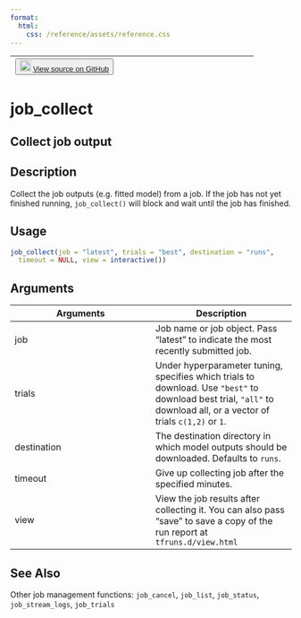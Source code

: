 ```yaml
---
format:
  html:
    css: /reference/assets/reference.css
---
```


| <button class="button"> ![](/reference/assets/GitHub-Mark-32px.png){width="20"} [View source on GitHub](NULL/blob/main/R/jobs.R#L473) </button> |
|:------------------------------:|:--------------------------------------:|

# job_collect

## Collect job output

## Description
Collect the job outputs (e.g. fitted model) from a job. If the job has not yet finished running, `job_collect()` will block and wait until the job has finished. 


## Usage
```r
job_collect(job = "latest", trials = "best", destination = "runs", 
  timeout = NULL, view = interactive()) 
```

## Arguments
|Arguments|Description|
|---|---|
| job | Job name or job object. Pass "latest" to indicate the most recently submitted job. |
| trials | Under hyperparameter tuning, specifies which trials to download. Use `"best"` to download best trial, `"all"` to download all, or a vector of trials `c(1,2)` or `1`. |
| destination | The destination directory in which model outputs should be downloaded. Defaults to `runs`. |
| timeout | Give up collecting job after the specified minutes. |
| view | View the job results after collecting it. You can also pass "save" to save a copy of the run report at `tfruns.d/view.html` |






## See Also
Other job management functions: `job_cancel`,   `job_list`, `job_status`,   `job_stream_logs`, `job_trials`

